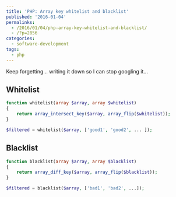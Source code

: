 ---
title: 'PHP: Array key whitelist and blacklist'
published: '2016-01-04'
permalinks:
  - /2016/01/04/php-array-key-whitelist-and-blacklist/
  - /?p=2856
categories:
  - software-development
tags:
  - php
---

Keep forgetting... writing it down so I can stop googling it...

## Whitelist

```php
function whitelist(array $array, array $whitelist)
{
    return array_intersect_key($array, array_flip($whitelist));
}
```

```php
$filtered = whitelist($array, ['good1', 'good2', ... ]);
```

## Blacklist

```php
function blacklist(array $array, array $blacklist)
{
    return array_diff_key($array, array_flip($blacklist));
}
```

```php
$filtered = blacklist($array, ['bad1', 'bad2', ...]);
```

